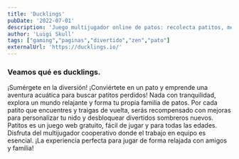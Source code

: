 ```yaml
---
title: 'Ducklings'
pubDate: '2022-07-01'
description: 'Juego multijugador online de patos: recolecta patitos, mejora tu nido y domina el estanque.'
author: 'Luigi Skull'
tags: ["gaming","paginas","divertido","zen","pato"]
externalUrl: 'https://ducklings.io/' 
---
```



### Veamos qué es ducklings.


¡Sumérgete en la diversión! ¡Conviértete en un pato y emprende una aventura acuática para buscar patitos perdidos! Nada con tranquilidad, explora un mundo relajante y forma tu propia familia de patos. Por cada patito que encuentres y traigas de vuelta, serás recompensado con mejoras para personalizar tu nido y desbloquear divertidos sombreros nuevos. Patitos es un juego web gratuito, fácil de jugar y para todas las edades. Disfruta del multijugador cooperativo donde el trabajo en equipo es esencial. ¡La experiencia perfecta para jugar de forma relajada con amigos y familia!
